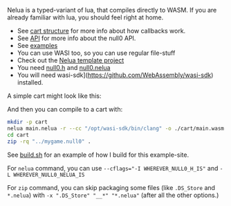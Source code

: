 
<Callout emoji='🌚'>Nelua is a typed-variant of lua, that compiles directly to WASM. If you are already familiar with lua, you should feel right at home.</Callout>

- See [cart structure](/null0/cart) for more info about how callbacks work.
- See [API](/null0/api) for more info about the null0 API.
- See [examples](https://github.com/notnullgames/notnullgames/tree/main/examples/nelua)
- You can use WASI too, so you can use regular file-stuff
- Check out the [Nelua template project](https://github.com/notnullgames/cart_nelua)
- You need [null0.h](https://github.com/notnullgames/null0/blob/main/carts/c/null0.h) and [null0.nelua](https://github.com/notnullgames/null0/blob/main/carts/nelua/null0.nelua)
- You will need wasi-sdk](https://github.com/WebAssembly/wasi-sdk) installed.

A simple cart might look like this:

<Example src='nelua/colorbars/main.nelua' />

<Null0Cart src='/carts/nelua-colorbars.null0' />

And then you can compile to a cart with:

```sh
mkdir -p cart
nelua main.nelua -r --cc "/opt/wasi-sdk/bin/clang" -o ./cart/main.wasm
cd cart
zip -rq "../mygame.null0" .
```

See [build.sh](https://github.com/notnullgames/notnullgames/tree/main/examples/build.sh) for an example of how I build for this example-site.

For `nelua` command, you can use `--cflags="-I WHEREVER_NULL0_H_IS"` and `-L WHEREVER_NULL0_NELUA_IS`

For `zip` command, you can skip packaging some files (like `.DS_Store` and `*.nelua`) with `-x ".DS_Store" "__*" "*.nelua"` (after all the other options.)
